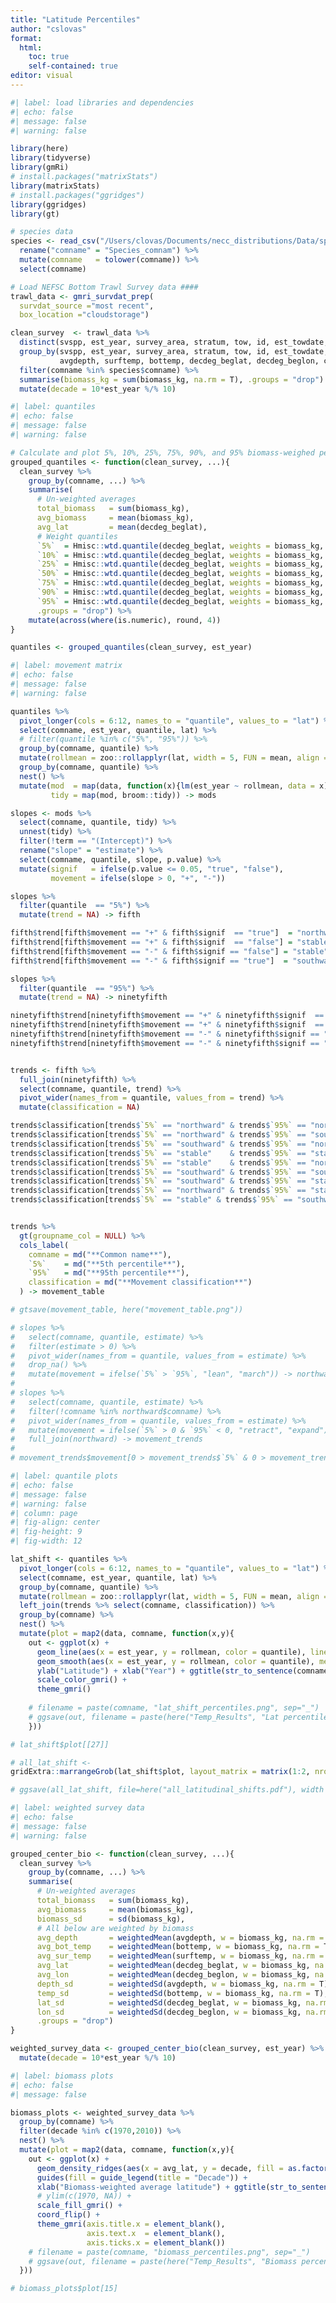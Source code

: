 ```yaml
---
title: "Latitude Percentiles"
author: "cslovas"
format: 
  html:
    toc: true
    self-contained: true
editor: visual
---
```


```r
#| label: load libraries and dependencies
#| echo: false
#| message: false
#| warning: false

library(here)
library(tidyverse)
library(gmRi)
# install.packages("matrixStats")
library(matrixStats)
# install.packages("ggridges")
library(ggridges)
library(gt)

# species data
species <- read_csv("/Users/clovas/Documents/necc_distributions/Data/speciesList_inNECC.csv") %>%
  rename("comname" = "Species_comnam") %>%
  mutate(comname   = tolower(comname)) %>%
  select(comname)

# Load NEFSC Bottom Trawl Survey data ####
trawl_data <- gmri_survdat_prep(
  survdat_source ="most recent",
  box_location ="cloudstorage")

clean_survey  <- trawl_data %>% 
  distinct(svspp, est_year, survey_area, stratum, tow, id, est_towdate, season, comname, catchsex, .keep_all = T) %>%
  group_by(svspp, est_year, survey_area, stratum, tow, id, est_towdate, season, 
           avgdepth, surftemp, bottemp, decdeg_beglat, decdeg_beglon, comname, abundance) %>% 
  filter(comname %in% species$comname) %>% 
  summarise(biomass_kg = sum(biomass_kg, na.rm = T), .groups = "drop") %>%
  mutate(decade = 10*est_year %/% 10)

```

```r
#| label: quantiles
#| echo: false
#| message: false
#| warning: false

# Calculate and plot 5%, 10%, 25%, 75%, 90%, and 95% biomass-weighed percentiles
grouped_quantiles <- function(clean_survey, ...){
  clean_survey %>% 
    group_by(comname, ...) %>% 
    summarise(
      # Un-weighted averages
      total_biomass   = sum(biomass_kg),
      avg_biomass     = mean(biomass_kg),
      avg_lat         = mean(decdeg_beglat),
      # Weight quantiles
      `5%`  = Hmisc::wtd.quantile(decdeg_beglat, weights = biomass_kg, probs = 0.05, na.rm = T),
      `10%` = Hmisc::wtd.quantile(decdeg_beglat, weights = biomass_kg, probs = 0.10, na.rm = T), 
      `25%` = Hmisc::wtd.quantile(decdeg_beglat, weights = biomass_kg, probs = 0.25, na.rm = T),
      `50%` = Hmisc::wtd.quantile(decdeg_beglat, weights = biomass_kg, probs = 0.50, na.rm = T),
      `75%` = Hmisc::wtd.quantile(decdeg_beglat, weights = biomass_kg, probs = 0.75, na.rm = T), 
      `90%` = Hmisc::wtd.quantile(decdeg_beglat, weights = biomass_kg, probs = 0.90, na.rm = T),
      `95%` = Hmisc::wtd.quantile(decdeg_beglat, weights = biomass_kg, probs = 0.95, na.rm = T),
      .groups = "drop") %>%
    mutate(across(where(is.numeric), round, 4))
}

quantiles <- grouped_quantiles(clean_survey, est_year)

```

```r
#| label: movement matrix
#| echo: false
#| message: false
#| warning: false

quantiles %>% 
  pivot_longer(cols = 6:12, names_to = "quantile", values_to = "lat") %>%
  select(comname, est_year, quantile, lat) %>%
  # filter(quantile %in% c("5%", "95%")) %>%
  group_by(comname, quantile) %>%
  mutate(rollmean = zoo::rollapplyr(lat, width = 5, FUN = mean, align = "center", partial = T)) %>%
  group_by(comname, quantile) %>%
  nest() %>%
  mutate(mod  = map(data, function(x){lm(est_year ~ rollmean, data = x)}),
         tidy = map(mod, broom::tidy)) -> mods

slopes <- mods %>%
  select(comname, quantile, tidy) %>%
  unnest(tidy) %>%
  filter(!term == "(Intercept)") %>%
  rename("slope" = "estimate") %>%
  select(comname, quantile, slope, p.value) %>%
  mutate(signif   = ifelse(p.value <= 0.05, "true", "false"),
         movement = ifelse(slope > 0, "+", "-"))

slopes %>% 
  filter(quantile  == "5%") %>%
  mutate(trend = NA) -> fifth

fifth$trend[fifth$movement == "+" & fifth$signif  == "true"]  = "northward"
fifth$trend[fifth$movement == "+" & fifth$signif  == "false"] = "stable"
fifth$trend[fifth$movement == "-" & fifth$signif == "false"] = "stable"
fifth$trend[fifth$movement == "-" & fifth$signif == "true"]  = "southward"

slopes %>% 
  filter(quantile  == "95%") %>%
  mutate(trend = NA) -> ninetyfifth

ninetyfifth$trend[ninetyfifth$movement == "+" & ninetyfifth$signif  == "true"]  = "northward"
ninetyfifth$trend[ninetyfifth$movement == "+" & ninetyfifth$signif  == "false"] = "stable"
ninetyfifth$trend[ninetyfifth$movement == "-" & ninetyfifth$signif == "false"] = "stable"
ninetyfifth$trend[ninetyfifth$movement == "-" & ninetyfifth$signif == "true"]  = "southward"


trends <- fifth %>%
  full_join(ninetyfifth) %>% 
  select(comname, quantile, trend) %>% 
  pivot_wider(names_from = quantile, values_from = trend) %>%
  mutate(classification = NA)

trends$classification[trends$`5%` == "northward" & trends$`95%` == "northward"] = "march - northward"
trends$classification[trends$`5%` == "northward" & trends$`95%` == "southward"] = "retract"
trends$classification[trends$`5%` == "southward" & trends$`95%` == "northward"] = "expand"
trends$classification[trends$`5%` == "stable"    & trends$`95%` == "stable"]    = "stable"
trends$classification[trends$`5%` == "stable"    & trends$`95%` == "northward"] = "expand - northward"
trends$classification[trends$`5%` == "southward" & trends$`95%` == "southward"] = "march - southward"
trends$classification[trends$`5%` == "southward" & trends$`95%` == "stable"]    = "expand - southward"
trends$classification[trends$`5%` == "northward" & trends$`95%` == "stable"] = "lean - northward"
trends$classification[trends$`5%` == "stable" & trends$`95%` == "southward"] = "lean - southward"


trends %>% 
  gt(groupname_col = NULL) %>%
  cols_label(
    comname = md("**Common name**"),
    `5%`    = md("**5th percentile**"),
    `95%`   = md("**95th percentile**"),
    classification = md("**Movement classification**")
  ) -> movement_table

# gtsave(movement_table, here("movement_table.png"))

# slopes %>% 
#   select(comname, quantile, estimate) %>%
#   filter(estimate > 0) %>%
#   pivot_wider(names_from = quantile, values_from = estimate) %>%
#   drop_na() %>% 
#   mutate(movement = ifelse(`5%` > `95%`, "lean", "march")) -> northward
# 
# slopes %>%
#   select(comname, quantile, estimate) %>%
#   filter(!comname %in% northward$comname) %>%
#   pivot_wider(names_from = quantile, values_from = estimate) %>%
#   mutate(movement = ifelse(`5%` > 0 & `95%` < 0, "retract", "expand")) %>%
#   full_join(northward) -> movement_trends
# 
# movement_trends$movement[0 > movement_trends$`5%` & 0 > movement_trends$`95%`] = "southward"

```

```r
#| label: quantile plots
#| echo: false
#| message: false
#| warning: false
#| column: page
#| fig-align: center
#| fig-height: 9
#| fig-width: 12

lat_shift <- quantiles %>% 
  pivot_longer(cols = 6:12, names_to = "quantile", values_to = "lat") %>%
  select(comname, est_year, quantile, lat) %>%
  group_by(comname, quantile) %>%
  mutate(rollmean = zoo::rollapplyr(lat, width = 5, FUN = mean, align = "center", partial = T)) %>%
  left_join(trends %>% select(comname, classification)) %>%
  group_by(comname) %>% 
  nest() %>% 
  mutate(plot = map2(data, comname, function(x,y){
    out <- ggplot(x) +
      geom_line(aes(x = est_year, y = rollmean, color = quantile), linetype = 2) +
      geom_smooth(aes(x = est_year, y = rollmean, color = quantile), method = "lm", se = F) +
      ylab("Latitude") + xlab("Year") + ggtitle(str_to_sentence(comname), subtitle = x$classification) + 
      scale_color_gmri() +
      theme_gmri()
    
    # filename = paste(comname, "lat_shift_percentiles.png", sep="_")
    # ggsave(out, filename = paste(here("Temp_Results", "Lat percentiles"), filename, sep="/"), width = 7, height =  5, units="in", bg = "white")
    }))

# lat_shift$plot[[27]]

# all_lat_shift <- 
gridExtra::marrangeGrob(lat_shift$plot, layout_matrix = matrix(1:2, nrow = 2, ncol = 1, byrow = TRUE), top = NULL)

# ggsave(all_lat_shift, file=here("all_latitudinal_shifts.pdf"), width = 8.5, height = 11, units = "in")


```

```r
#| label: weighted survey data
#| echo: false
#| message: false
#| warning: false

grouped_center_bio <- function(clean_survey, ...){
  clean_survey %>% 
    group_by(comname, ...) %>% 
    summarise(
      # Un-weighted averages
      total_biomass   = sum(biomass_kg),
      avg_biomass     = mean(biomass_kg),
      biomass_sd      = sd(biomass_kg),
      # All below are weighted by biomass
      avg_depth       = weightedMean(avgdepth, w = biomass_kg, na.rm = T),
      avg_bot_temp    = weightedMean(bottemp, w = biomass_kg, na.rm = T),
      avg_sur_temp    = weightedMean(surftemp, w = biomass_kg, na.rm = T),
      avg_lat         = weightedMean(decdeg_beglat, w = biomass_kg, na.rm = T),
      avg_lon         = weightedMean(decdeg_beglon, w = biomass_kg, na.rm = T),
      depth_sd        = weightedSd(avgdepth, w = biomass_kg, na.rm = T),
      temp_sd         = weightedSd(bottemp, w = biomass_kg, na.rm = T),
      lat_sd          = weightedSd(decdeg_beglat, w = biomass_kg, na.rm = T),
      lon_sd          = weightedSd(decdeg_beglon, w = biomass_kg, na.rm = T),
      .groups = "drop") 
}

weighted_survey_data <- grouped_center_bio(clean_survey, est_year) %>%
  mutate(decade = 10*est_year %/% 10)

```

```r
#| label: biomass plots
#| echo: false
#| message: false

biomass_plots <- weighted_survey_data %>% 
  group_by(comname) %>% 
  filter(decade %in% c(1970,2010)) %>%
  nest() %>% 
  mutate(plot = map2(data, comname, function(x,y){
    out <- ggplot(x) +
      geom_density_ridges(aes(x = avg_lat, y = decade, fill = as.factor(decade)), alpha = .9) +
      guides(fill = guide_legend(title = "Decade")) +
      xlab("Biomass-weighted average latitude") + ggtitle(str_to_sentence(comname)) +
      # ylim(c(1970, NA)) +
      scale_fill_gmri() +
      coord_flip() +
      theme_gmri(axis.title.x = element_blank(),
                 axis.text.x  = element_blank(),
                 axis.ticks.x = element_blank())
    # filename = paste(comname, "biomass_percentiles.png", sep="_")
    # ggsave(out, filename = paste(here("Temp_Results", "Biomass percentiles"), filename, sep="/"), width = 7, height =  5, units="in", bg = "white")
  }))

# biomass_plots$plot[15]

```
